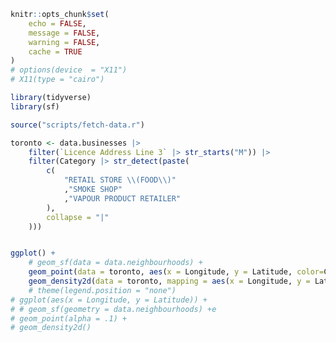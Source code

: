 ```r
knitr::opts_chunk$set(
    echo = FALSE,
    message = FALSE,
    warning = FALSE,
    cache = TRUE
)
# options(device  = "X11")
# X11(type = "cairo")
```

```r
library(tidyverse)
library(sf)
```

```r
source("scripts/fetch-data.r")
```

```r
toronto <- data.businesses |>
    filter(`Licence Address Line 3` |> str_starts("M")) |>
    filter(Category |> str_detect(paste(
        c(
            "RETAIL STORE \\(FOOD\\)"
            ,"SMOKE SHOP"
            ,"VAPOUR PRODUCT RETAILER"
        ),
        collapse = "|"
    )))


ggplot() +
    # geom_sf(data = data.neighbourhoods) +
    geom_point(data = toronto, aes(x = Longitude, y = Latitude, color=Category), pch = ".", alpha = .5) +
    geom_density2d(data = toronto, mapping = aes(x = Longitude, y = Latitude,)) #+
    # theme(legend.position = "none")
# ggplot(aes(x = Longitude, y = Latitude)) +
# # geom_sf(geometry = data.neighbourhoods) +e
# geom_point(alpha = .1) +
# geom_density2d()
```
